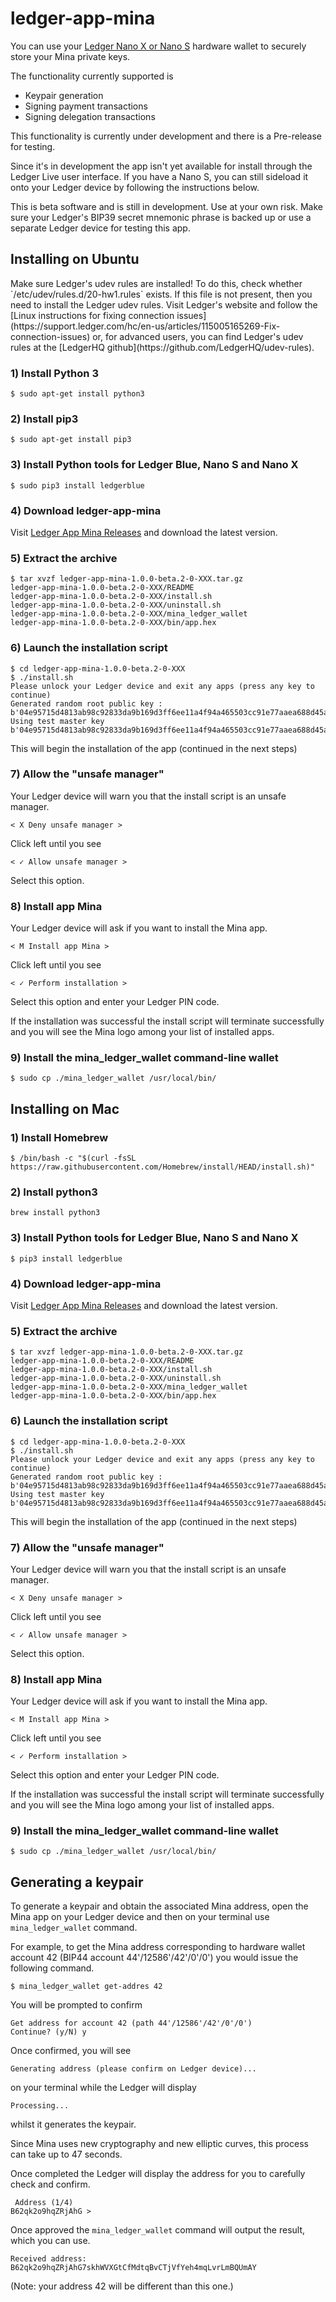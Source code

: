 

# ledger-app-mina

You can use your [Ledger Nano X or Nano S](https://www.ledger.com/) hardware wallet to securely store your Mina private keys.

The functionality currently supported is
- Keypair generation
- Signing payment transactions
- Signing delegation transactions

This functionality is currently under development and there is a Pre-release for testing.

Since it's in development the app isn't yet available for install through the Ledger Live user interface.
If you have a Nano S, you can still sideload it onto your Ledger device by following the instructions below.

<Alert kind="warning">
This is beta software and is still in development.  Use at your own risk.  Make sure your Ledger's BIP39 secret
mnemonic phrase is backed up or use a separate Ledger device for testing this app.
<Alert>

## Installing on Ubuntu

<Alert kind="note">
Make sure Ledger's udev rules are installed!  To do this, check whether `/etc/udev/rules.d/20-hw1.rules` exists.
If this file is not present, then you need to install the Ledger udev rules.  Visit Ledger's website and follow
the [Linux instructions for fixing connection issues](https://support.ledger.com/hc/en-us/articles/115005165269-Fix-connection-issues) or,
for advanced users, you can find Ledger's udev rules at the [LedgerHQ github](https://github.com/LedgerHQ/udev-rules).
</Alert>

### 1) Install Python 3

```
$ sudo apt-get install python3
```

### 2) Install pip3

```
$ sudo apt-get install pip3
```

### 3) Install Python tools for Ledger Blue, Nano S and Nano X

```
$ sudo pip3 install ledgerblue
```

### 4) Download ledger-app-mina

Visit [Ledger App Mina Releases](https://github.com/jspada/ledger-app-mina/releases) and download the latest version.

### 5) Extract the archive

```
$ tar xvzf ledger-app-mina-1.0.0-beta.2-0-XXX.tar.gz
ledger-app-mina-1.0.0-beta.2-0-XXX/README
ledger-app-mina-1.0.0-beta.2-0-XXX/install.sh
ledger-app-mina-1.0.0-beta.2-0-XXX/uninstall.sh
ledger-app-mina-1.0.0-beta.2-0-XXX/mina_ledger_wallet
ledger-app-mina-1.0.0-beta.2-0-XXX/bin/app.hex
```
### 6) Launch the installation script

```
$ cd ledger-app-mina-1.0.0-beta.2-0-XXX
$ ./install.sh
Please unlock your Ledger device and exit any apps (press any key to continue)
Generated random root public key : b'04e95715d4813ab98c92833da9b169d3ff6ee11a4f94a465503cc91e77aaea688d45a0449f41bfaa2a1a789730e72d0ace759ca7c2b8a12e82c94cda61530cc363'
Using test master key b'04e95715d4813ab98c92833da9b169d3ff6ee11a4f94a465503cc91e77aaea688d45a0449f41bfaa2a1a789730e72d0ace759ca7c2b8a12e82c94cda61530cc363'
```

This will begin the installation of the app (continued in the next steps)

### 7) Allow the "unsafe manager"

Your Ledger device will warn you that the install script is an unsafe manager.

```
< X Deny unsafe manager >
```

Click left until you see

```
< ✓ Allow unsafe manager >
```

Select this option.

### 8) Install app Mina

Your Ledger device will ask if you want to install the Mina app.

```
< M Install app Mina >
```

Click left until you see

```
< ✓ Perform installation >
```

Select this option and enter your Ledger PIN code.

If the installation was successful the install script will terminate successfully and you will see the Mina logo among your list of installed apps.

### 9) Install the mina_ledger_wallet command-line wallet

```
$ sudo cp ./mina_ledger_wallet /usr/local/bin/
```

## Installing on Mac

### 1) Install Homebrew

```
$ /bin/bash -c "$(curl -fsSL https://raw.githubusercontent.com/Homebrew/install/HEAD/install.sh)"
```

### 2) Install python3

```
brew install python3
```

### 3) Install Python tools for Ledger Blue, Nano S and Nano X

```
$ pip3 install ledgerblue
```

### 4) Download ledger-app-mina

Visit [Ledger App Mina Releases](https://github.com/jspada/ledger-app-mina/releases) and download the latest version.

### 5) Extract the archive

```
$ tar xvzf ledger-app-mina-1.0.0-beta.2-0-XXX.tar.gz
ledger-app-mina-1.0.0-beta.2-0-XXX/README
ledger-app-mina-1.0.0-beta.2-0-XXX/install.sh
ledger-app-mina-1.0.0-beta.2-0-XXX/uninstall.sh
ledger-app-mina-1.0.0-beta.2-0-XXX/mina_ledger_wallet
ledger-app-mina-1.0.0-beta.2-0-XXX/bin/app.hex
```
### 6) Launch the installation script

```
$ cd ledger-app-mina-1.0.0-beta.2-0-XXX
$ ./install.sh
Please unlock your Ledger device and exit any apps (press any key to continue)
Generated random root public key : b'04e95715d4813ab98c92833da9b169d3ff6ee11a4f94a465503cc91e77aaea688d45a0449f41bfaa2a1a789730e72d0ace759ca7c2b8a12e82c94cda61530cc363'
Using test master key b'04e95715d4813ab98c92833da9b169d3ff6ee11a4f94a465503cc91e77aaea688d45a0449f41bfaa2a1a789730e72d0ace759ca7c2b8a12e82c94cda61530cc363'
```

This will begin the installation of the app (continued in the next steps)

### 7) Allow the "unsafe manager"

Your Ledger device will warn you that the install script is an unsafe manager.

```
< X Deny unsafe manager >
```

Click left until you see

```
< ✓ Allow unsafe manager >
```

Select this option.

### 8) Install app Mina

Your Ledger device will ask if you want to install the Mina app.

```
< M Install app Mina >
```

Click left until you see

```
< ✓ Perform installation >
```

Select this option and enter your Ledger PIN code.

If the installation was successful the install script will terminate successfully and you will see the Mina logo among your list of installed apps.

### 9) Install the mina_ledger_wallet command-line wallet

```
$ sudo cp ./mina_ledger_wallet /usr/local/bin/
```

## Generating a keypair

To generate a keypair and obtain the associated Mina address, open the Mina app on your Ledger device and then on your terminal use `mina_ledger_wallet` command.

For example, to get the Mina address corresponding to hardware wallet account 42 (BIP44 account 44'/12586'/42'/0'/0') you would issue the following command.

```
$ mina_ledger_wallet get-addres 42
```

You will be prompted to confirm

```
Get address for account 42 (path 44'/12586'/42'/0'/0')
Continue? (y/N) y
```

Once confirmed, you will see

```
Generating address (please confirm on Ledger device)...
```

on your terminal while the Ledger will display

```
Processing...
```

whilst it generates the keypair.

Since Mina uses new cryptography and new elliptic curves, this process can take up to 47 seconds.

Once completed the Ledger will display the address for you to carefully check and confirm.

```
 Address (1/4)
B62qk2o9hqZRjAhG >
```

Once approved the `mina_ledger_wallet` command will output the result, which you can use.

```
Received address: B62qk2o9hqZRjAhG7skhWVXGtCfMdtqBvCTjVfYeh4mqLvrLmBQUmAY
```

(Note: your address 42 will be different than this one.)

